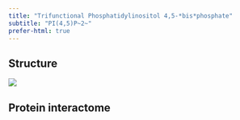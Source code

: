 ```yaml
---
title: "Trifunctional Phosphatidylinositol 4,5-*bis*phosphate"
subtitle: "PI(4,5)P~2~"
prefer-html: true
---
```


## Structure

:::{.border}
![](/LipidProbe/Structures/PIP2_Structure.png)
:::

## Protein interactome

